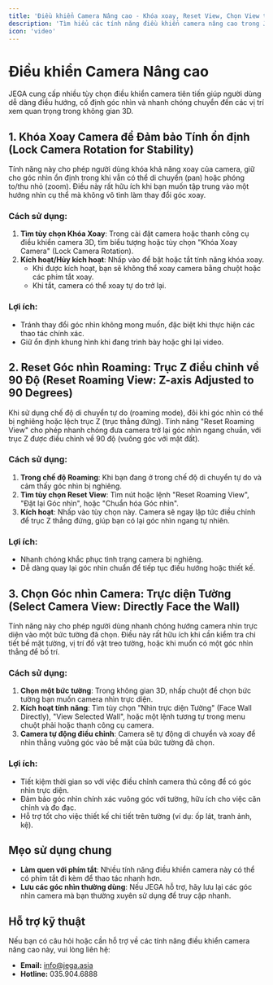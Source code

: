 ```yaml
---
title: 'Điều khiển Camera Nâng cao - Khóa xoay, Reset View, Chọn View trực diện'
description: 'Tìm hiểu các tính năng điều khiển camera nâng cao trong JEGA, bao gồm khóa xoay camera, reset góc nhìn roaming và chọn góc nhìn trực diện tường.'
icon: 'video'
---
```


# Điều khiển Camera Nâng cao

JEGA cung cấp nhiều tùy chọn điều khiển camera tiên tiến giúp người dùng dễ dàng điều hướng, cố định góc nhìn và nhanh chóng chuyển đến các vị trí xem quan trọng trong không gian 3D.

## 1. Khóa Xoay Camera để Đảm bảo Tính ổn định (Lock Camera Rotation for Stability)

Tính năng này cho phép người dùng khóa khả năng xoay của camera, giữ cho góc nhìn ổn định trong khi vẫn có thể di chuyển (pan) hoặc phóng to/thu nhỏ (zoom). Điều này rất hữu ích khi bạn muốn tập trung vào một hướng nhìn cụ thể mà không vô tình làm thay đổi góc xoay.

### Cách sử dụng:
1.  **Tìm tùy chọn Khóa Xoay**: Trong cài đặt camera hoặc thanh công cụ điều khiển camera 3D, tìm biểu tượng hoặc tùy chọn "Khóa Xoay Camera" (Lock Camera Rotation).
2.  **Kích hoạt/Hủy kích hoạt**: Nhấp vào để bật hoặc tắt tính năng khóa xoay.
    *   Khi được kích hoạt, bạn sẽ không thể xoay camera bằng chuột hoặc các phím tắt xoay.
    *   Khi tắt, camera có thể xoay tự do trở lại.

### Lợi ích:
-   Tránh thay đổi góc nhìn không mong muốn, đặc biệt khi thực hiện các thao tác chính xác.
-   Giữ ổn định khung hình khi đang trình bày hoặc ghi lại video.

## 2. Reset Góc nhìn Roaming: Trục Z điều chỉnh về 90 Độ (Reset Roaming View: Z-axis Adjusted to 90 Degrees)

Khi sử dụng chế độ di chuyển tự do (roaming mode), đôi khi góc nhìn có thể bị nghiêng hoặc lệch trục Z (trục thẳng đứng). Tính năng "Reset Roaming View" cho phép nhanh chóng đưa camera trở lại góc nhìn ngang chuẩn, với trục Z được điều chỉnh về 90 độ (vuông góc với mặt đất).

### Cách sử dụng:
1.  **Trong chế độ Roaming**: Khi bạn đang ở trong chế độ di chuyển tự do và cảm thấy góc nhìn bị nghiêng.
2.  **Tìm tùy chọn Reset View**: Tìm nút hoặc lệnh "Reset Roaming View", "Đặt lại Góc nhìn", hoặc "Chuẩn hóa Góc nhìn".
3.  **Kích hoạt**: Nhấp vào tùy chọn này. Camera sẽ ngay lập tức điều chỉnh để trục Z thẳng đứng, giúp bạn có lại góc nhìn ngang tự nhiên.

### Lợi ích:
-   Nhanh chóng khắc phục tình trạng camera bị nghiêng.
-   Dễ dàng quay lại góc nhìn chuẩn để tiếp tục điều hướng hoặc thiết kế.

## 3. Chọn Góc nhìn Camera: Trực diện Tường (Select Camera View: Directly Face the Wall)

Tính năng này cho phép người dùng nhanh chóng hướng camera nhìn trực diện vào một bức tường đã chọn. Điều này rất hữu ích khi cần kiểm tra chi tiết bề mặt tường, vị trí đồ vật treo tường, hoặc khi muốn có một góc nhìn thẳng để bố trí.

### Cách sử dụng:
1.  **Chọn một bức tường**: Trong không gian 3D, nhấp chuột để chọn bức tường bạn muốn camera nhìn trực diện.
2.  **Kích hoạt tính năng**: Tìm tùy chọn "Nhìn trực diện Tường" (Face Wall Directly), "View Selected Wall", hoặc một lệnh tương tự trong menu chuột phải hoặc thanh công cụ camera.
3.  **Camera tự động điều chỉnh**: Camera sẽ tự động di chuyển và xoay để nhìn thẳng vuông góc vào bề mặt của bức tường đã chọn.

### Lợi ích:
-   Tiết kiệm thời gian so với việc điều chỉnh camera thủ công để có góc nhìn trực diện.
-   Đảm bảo góc nhìn chính xác vuông góc với tường, hữu ích cho việc căn chỉnh và đo đạc.
-   Hỗ trợ tốt cho việc thiết kế chi tiết trên tường (ví dụ: ốp lát, tranh ảnh, kệ).

## Mẹo sử dụng chung

-   **Làm quen với phím tắt**: Nhiều tính năng điều khiển camera này có thể có phím tắt đi kèm để thao tác nhanh hơn.
-   **Lưu các góc nhìn thường dùng**: Nếu JEGA hỗ trợ, hãy lưu lại các góc nhìn camera mà bạn thường xuyên sử dụng để truy cập nhanh.

## Hỗ trợ kỹ thuật

Nếu bạn có câu hỏi hoặc cần hỗ trợ về các tính năng điều khiển camera nâng cao này, vui lòng liên hệ:

- **Email:** info@jega.asia
- **Hotline:** 035.904.6888
